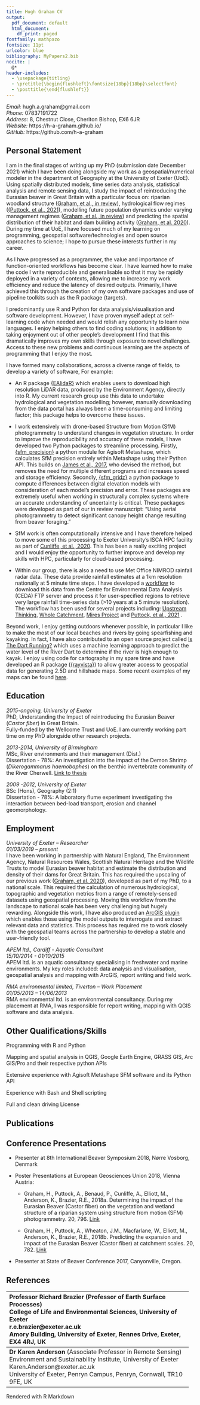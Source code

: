 ```yaml
---
title: Hugh Graham CV
output:
  pdf_document: default
  html_document:
    df_print: paged
fontfamily: mathpazo
fontsize: 11pt
urlcolor: blue
bibliography: MyPapers2.bib
nocite: |
  @*
header-includes:
  - \usepackage{titling}
  - \pretitle{\begin{flushleft}\fontsize{18bp}{18bp}\selectfont}
  - \posttitle{\end{flushleft}}
---
```

\vspace{-1.5cm}
\pagenumbering{gobble}

*Email:*  hugh.a.graham@gmail.com \
*Phone:*  07837191722 \
*Address:*  8, Chestnut Close, Cheriton Bishop, EX6 6JR \
*Website:*  https://h-a-graham.github.io/ \
*GitHub:*  https://github.com/h-a-graham


## Personal Statement

I am in the final stages of writing up my PhD (submission date December 2021) which I have been doing alongside my work as a geospatial/numerical modeler in the department of  Geography at the University of Exeter (UoE). Using spatially distributed models, time series data analysis, statistical analysis and remote sensing data, I study the impact of reintroducing the Eurasian beaver in Great Britain with a particular focus on: riparian woodland structure ([Graham, et al., in review](https://github.com/h-a-graham/CWC_Results_Analysis)), hydrological flow regimes ([(Puttock, et al., 2021](https://onlinelibrary.wiley.com/doi/full/10.1002/hyp.14017)), modelling future population dynamics under varying management regimes ([Graham, et al., in review](https://github.com/h-a-graham/beavertools)) and predicting the spatial distribution of their habitat and dam building activity ([Graham, et al. 2020](https://link.springer.com/article/10.1007%2Fs10344-020-01379-w)). During my time at UoE, I have focused much of my learning on programming, geospatial software/technologies and open source approaches to science; I hope to pursue these interests further in my career.

As I have progressed as a programmer, the value and importance of function-oriented workflows has become clear. I have learned how to make the code I write reproducible and generalisable so that it may be rapidly deployed in a variety of contexts, allowing me to increase my work efficiency and reduce the latency of desired outputs. Primarily, I have achieved this through the creation of my own software packages and use of pipeline toolkits such as the R package {targets}.

I predominantly use R and Python for data analysis/visualisation and software development. However, I have proven myself adept at self-learning code when needed and would relish any opportunity to learn new languages. I  enjoy helping others to find coding solutions; in addition to taking enjoyment out of other people's development I find that this dramatically improves my own skills through exposure to novel challenges. Access to these new problems and continuous learning are the aspects of programming that I enjoy the most.

I have formed many collaborations, across a diverse range of fields, to develop a variety of software, For example:

* An R package [{EAlidaR}](https://github.com/h-a-graham/EAlidaR) which enables users to download high resolution LiDAR data, produced by the Environment Agency, directly into R. My current research group use this data to undertake hydrological and vegetation modelling; however, manually downloading from the data portal has always been a time-consuming and limiting factor; this package helps to overcome these issues. 

* I work extensively with drone-based Structure from Motion (SfM) photogrammetry to understand changes in vegetation structure. In order to improve the reproducibility and accuracy of these models, I have developed two Python packages to streamline processing. Firstly, [{sfm_precision}](https://github.com/exeter-creww/SFM_Precision/tree/master/sfm_precision) a python module for Agisoft Metashape, which calculates SfM precision entirely within Metashape using their Python API. This builds on [James et al., 2017](https://onlinelibrary.wiley.com/doi/full/10.1002/esp.4125), who devised the method, but removes the need for multiple different programs and increases speed and storage efficiency. Secondly, [{sfm_gridz}](https://github.com/exeter-creww/SFM_Precision/tree/master/sfm_gridz) a python package to compute differences between digital elevation models with consideration of each model’s precision and error. These packages are extremely useful when working in structurally complex systems where an accurate understanding of uncertainty is critical. These packages were developed as part of our in review manuscript: "Using aerial photogrammetry to detect significant canopy height change resulting from beaver foraging."

* SfM work is often computationally intensive and I have therefore helped to move some of this processing to Exeter University's ISCA HPC facility as part of [Cunliffe, et al., 2020](https://zslpublications.onlinelibrary.wiley.com/doi/full/10.1002/rse2.228). This has been a really exciting project and I would enjoy the opportunity to further improve and develop my skills with HPC, particularly for cloud-based processing.

* Within our group, there is also a need to use Met Office NIMROD rainfall radar data. These data provide rainfall estimates at a 1km resolution nationally at 5 minute time steps. I have developed a [workflow](https://github.com/exeter-creww/Rainfall_radar) to download this data from the Centre for Environmental Data Analysis (CEDA) FTP server and process it for user-specified regions to retrieve very large rainfall time-series data (>10 years at a 5 minute resolution). The workflow has been used for several projects including: [Upstream Thinking](https://www.exeter.ac.uk/creww/research/casestudies/upstreamthinking/), [Whole Catchment](https://www.exeter.ac.uk/creww/research/casestudies/wholecatchment/), [Mires Project](https://www.exeter.ac.uk/creww/research/casestudies/miresproject/) and [Puttock, et al., 2021](https://onlinelibrary.wiley.com/doi/full/10.1002/hyp.14017) .

Beyond work, I enjoy getting outdoors whenever possible, in particular I like to make the most of our local beaches and rivers by going spearfishing and kayaking. In fact, I have also contributed to an open source project called [Is The Dart Running?](http://isthedartrunning.co.uk/) which uses a machine learning approach to predict the water level of the River Dart to determine if the river is high enough to kayak. I enjoy using code for cartography in my spare time and have developed an R package ([{rayvista}](https://github.com/h-a-graham/rayvista)) to allow greater access to geospatial data for generating 2.5D and hillshade maps. Some recent examples of my maps can be found [here](https://github.com/h-a-graham/Hugh-30DayMapChallenge).


## Education

*2015-ongoing, University of Exeter* \
PhD, Understanding the Impact of reintroducing the Eurasian Beaver (*Castor fiber*) in Great Britain.\
Fully-funded by the Wellcome Trust and UoE. I am currently working part time on my PhD alongside other research projects.

*2013-2014, University of Birmingham* \
MSc, River environments and their management (Dist.) \
Dissertation - 78%: An investigation into the impact of the Demon Shrimp (*Dikerogammarus haemobaphes*) on the benthic invertebrate community of the River Cherwell. [Link to thesis](http://www.nonnativespecies.org/index.cfm?pageid=559)

*2009 -2012, University of Exeter* \
BSc (Hons), Geography (2:1) \
Dissertation - 78%: A laboratory flume experiment investigating the interaction between bed-load transport, erosion and channel geomorphology.

## Employment

*University of Exeter – Researcher*\
*01/03/2019 – present* \
I have been working in partnership with Natural England, The Environment Agency, Natural Resources Wales, Scottish Natural Heritage and the Wildlife Trusts to model Eurasian beaver habitat and estimate the distribution and density of their dams for Great Britain. This has required the upscaling of our previous work ([Graham, et al. 2020](https://link.springer.com/article/10.1007%2Fs10344-020-01379-w)), developed as part of my PhD, to a national scale. This required the calculation of numerous hydrological, topographic and vegetation metrics from a range of remotely-sensed datasets using geospatial processing. Moving this workflow from the landscape to national scale has been very challenging but hugely rewarding. Alongside this work, I have also produced an [ArcGIS plugin](https://github.com/exeter-creww/Beaver_Tools_ArcToolbox) which enables those using the model outputs to interrogate and extract relevant data and statistics. This process has required me to work closely with the geospatial teams across the partnership to develop a stable and user-friendly tool. 

*APEM ltd., Cardiff - Aquatic Consultant* \
*15/10/2014 - 01/10/2015* \
APEM ltd. is an aquatic consultancy specialising in freshwater and marine environments. My key roles included: data analysis and visualisation, geospatial analysis and mapping with ArcGIS, report writing and field work.

*RMA environmental limited, Tiverton – Work Placement* \
*01/05/2013 – 14/06/2013* \
RMA environmental ltd. is an environmental consultancy. During my placement at RMA, I was responsible for report writing, mapping with QGIS software and data analysis.

## Other Qualifications/Skills

Programming with R and Python

Mapping and spatial analysis in QGIS, Google Earth Engine, GRASS GIS, Arc GIS/Pro and their respective python APIs

Extensive experience with Agisoft Metashape SFM software and its Python API

Experience with Bash and Shell scripting

Full and clean driving License


## Publications

<div id="refs"></div>

## Conference Presentations

* Presenter at 8th International Beaver Symposium 2018, Nørre Vosborg, Denmark

* Poster Presentations at European Geosciences Union 2018, Vienna Austria: 

  + Graham, H., Puttock, A., Benaud, P., Cunliffe, A., Elliott, M., Anderson, K., Brazier, R.E., 2018a. Determining the impact of the Eurasian Beaver (Castor fiber) on the vegetation and wetland structure of a riparian system using structure from motion (SFM) photogrammetry. 20, 796. [Link](https://ui.adsabs.harvard.edu/abs/2018EGUGA..20..796G/abstract) 

  +  Graham, H., Puttock, A., Wheaton, J.M., Macfarlane, W., Elliott, M., Anderson, K., Brazier, R.E., 2018b. Predicting the expansion and impact of the Eurasian Beaver (Castor fiber) at catchment scales. 20, 782. [Link](https://ui.adsabs.harvard.edu/abs/2018EGUGA..20..782G/abstract)

* Presenter at State of Beaver Conference 2017, Canyonville, Oregon.


## References

----------------------------------------------------------------------
**Professor Richard Brazier** (Professor of Earth Surface Processes) \
College of Life and Environmental Sciences, University of Exeter \
r.e.brazier@exeter.ac.uk \
Amory Building, University of Exeter, Rennes Drive, Exeter, EX4 4RJ, UK


---------------------------------------------------------------------
**Dr Karen Anderson** (Associate Professor in Remote Sensing) \
Environment and Sustainability Institute, University of Exeter \
Karen.Anderson@exeter.ac.uk \
University of Exeter, Penryn Campus, Penryn, Cornwall, TR10 9FE, UK 


----------------------------------------------------------------------


\scriptsize *Rendered with R Markdown 
